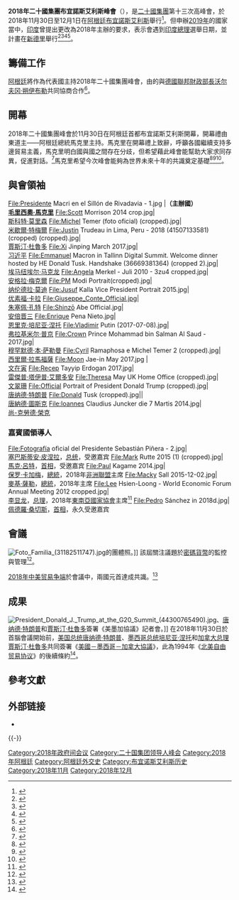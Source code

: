 {{noteTA
|G1= 地名
|G2= PP
|G3= PoliticiansUK
|1 = zh-hant:高峰會; zh-cn:领导人峰会;
}}
{{Expand language|en|time=2016-05-08T09:58:32+00:00}}
{{China means|PRC}}
{{Infobox summit meeting
| name         = 2018年二十國集團布宜諾斯艾利斯峰會
| other_titles = 
| logo         = G20 2018 logo.svg
| logo_alt     = 
| image        = G20 Argentina 2018.jpg
| alt          = <!-- 參見 [[Wikipedia:圖像的替代文字|Wikipedia:圖像的替代文字]] -->
| caption      = 2018年二十國集團峰會與會者
| country      = {{flagcountry|Argentina}}
| date         = {{Start date|2018|11|30}} - {{End date|2018|12|01}}
| motto        =
| venues       = 
| cities       = [[布宜諾斯艾利斯|布宜諾斯艾利斯]]
| participants = [[二十國集團|二十國集團]]
| chairperson  = [[毛里西奧·馬克里|毛里西奧·馬克里]]（[[阿根廷总统|阿根廷总统]]）
| precedes     = [[2019年二十國集團大阪峰會|2019年二十國集團大阪峰會]]
| follows      = [[2017年二十國集團漢堡峰會|2017年二十國集團漢堡峰會]]
| website      = {{url|https://g20.org/en|G20.org}}
| keypoints    =
}}

'''2018年二十國集團布宜諾斯艾利斯峰會'''（{{lang-en|2018 G20 Buenos Aires summit}}），是[[二十國集團|二十國集團]]第十三次高峰會，於2018年11月30日至12月1日在[[阿根廷|阿根廷]][[布宜諾斯艾利斯|布宜諾斯艾利斯]]舉行<ref>{{cite web|title=Argentina fue elegida sede del G-20 para 2018|publisher=clarin|url=http://www.clarin.com/politica/Argentina-elegida-sede-G-20_0_1603039808.html|date=2016-06-28|author=Natasha Niebieskikwiat|accessdate=2016-07-31|language=en|archive-date=2016-06-28|archive-url=https://web.archive.org/web/20160628140647/http://www.clarin.com/politica/Argentina-elegida-sede-G-20_0_1603039808.html|dead-url=no}}</ref>。但申辦[[2019年二十國集團峰會|2019年]]的國家當中，[[印度|印度]]曾提出更改為2018年主辦的要求，表示會遇到[[印度總理|印度總理]]選舉日期，並計畫在[[新德里|新德里]]舉行<ref>{{cite web|title=India to hold G20 Chair in 2018, Delhi may play host|publisher=The Hindu|url=http://www.thehindu.com/news/national/india-to-hold-g20-chair-in-2018-delhi-may-play-host/article7708086.ece|date=2015-10-01|author=Puja Mehra|accessdate=2016-07-31|language=en|archive-date=2020-11-08|archive-url=https://web.archive.org/web/20201108094327/https://www.thehindu.com/news/national/india-to-hold-g20-chair-in-2018-delhi-may-play-host/article7708086.ece|dead-url=no}}</ref><ref>{{cite web|title=India pitches to host G20 meet before turn|publisher=Economic Times|url=http://economictimes.indiatimes.com/news/economy/policy/india-pitches-to-host-g20-meet-before-turn/articleshow/53145866.cms|date=2016-05-01|author=Deepshikha Sikarwar|accessdate=2016-07-31|language=en|archive-date=2019-10-28|archive-url=https://web.archive.org/web/20191028220000/https://economictimes.indiatimes.com/news/economy/policy/india-pitches-to-host-g20-meet-before-turn/articleshow/53145866.cms|dead-url=no}}</ref><ref>{{cite web|title=India proposes to host G20 summit ahead of schedule To undertake the responsibility without distractions|publisher=Media India Group|url=http://mediaindia.eu/business-politics/india-proposes-to-host-g20-summit-ahead-of-schedule/|date=2016-07-18|author=Arachika Kapoor|accessdate=2016-07-31|language=en|archive-date=2021-01-13|archive-url=https://web.archive.org/web/20210113130839/https://mediaindia.eu/business-politics/india-proposes-to-host-g20-summit-ahead-of-schedule/|dead-url=no}}</ref><ref>{{Cite news |url=http://news.cctv.com/2018/11/30/ARTIuuKnywW8pFwx4cgPonyH181130.shtml |title=G20布宜诺斯艾利斯峰会，都有哪些看点？_新闻频道_央视网(cctv.com) |accessdate=2021-11-12 |archive-date=2021-11-12 |archive-url=https://web.archive.org/web/20211112050026/http://news.cctv.com/2018/11/30/ARTIuuKnywW8pFwx4cgPonyH181130.shtml }}</ref>。

== 籌備工作 ==
[[阿根廷|阿根廷]]將作為代表國主持2018年二十國集團峰會，由{{Link-en|阿根廷財政部|Ministry of the Treasury (Argentina)|財政部長}}的{{Link-en|阿方索·普拉特－蓋伊|Alfonso Prat-Gay}}與[[德國聯邦財政部|德國聯邦財政部長]][[沃尔夫冈·朔伊布勒|沃尔夫冈·朔伊布勒]]共同協商合作<ref>{{cite web|title=Prat-Gay en el G-20 en China: viajó para buscar financiamiento y ratificar que la Argentina presidirá el grupo en 2018|publisher=LA NACION|url=http://www.lanacion.com.ar/1921290-prat-gay-en-el-g-20-en-china-viajo-para-buscar-financiamiento-y-ratificar-que-la-argentina-presidira-el-grupo-en-2018|date=2016-07-23|author=DyN y Télam|accessdate=2016-08-01|language=es|archive-date=2017-04-29|archive-url=https://web.archive.org/web/20170429164733/http://www.lanacion.com.ar/1921290-prat-gay-en-el-g-20-en-china-viajo-para-buscar-financiamiento-y-ratificar-que-la-argentina-presidira-el-grupo-en-2018|dead-url=no}}</ref>。

==開幕==
2018年二十國集團峰會於11月30日在阿根廷首都布宜諾斯艾利斯開幕，開幕禮由東道主——阿根廷總統馬克里主持。馬克里在開幕禮上致辭，呼籲各國繼續支持多邊貿易主義，馬克里明白國與國之間存在分歧，但希望藉此峰會能幫助大家求同存異，促進對話。<ref>{{Cite news |url=https://world.huanqiu.com/article/9CaKrnKfvRa |title=G20峰会成功举办 外交部：祝贺 |accessdate=2021-11-12 |archive-date=2021-11-12 |archive-url=https://web.archive.org/web/20211112050023/https://world.huanqiu.com/article/9CaKrnKfvRa }}</ref>馬克里希望今次峰會能夠為世界未來十年的共識奠定基礎<ref>{{cite web|title=二十國集團（G20）峰會周五（11月30日）在阿根廷首都布宜諾斯艾利斯揭幕，東道主阿根廷總統馬克里（Mauricio Macri）在開幕式發言，呼籲各國，支持多邊主義。|publisher=HK01.com|url=https://www.hk01.com/即時國際/265756/g20峰會-阿根廷總統馬克里開幕致詞-呼籲各國支持多邊主義|date=2018-12-01|author=凌俊賢|accessdate=2018-12-02|language=zh|archive-date=2019-09-05|archive-url=https://web.archive.org/web/20190905054955/https://www.hk01.com/%E5%8D%B3%E6%99%82%E5%9C%8B%E9%9A%9B/265756/g20%E5%B3%B0%E6%9C%83-%E9%98%BF%E6%A0%B9%E5%BB%B7%E7%B8%BD%E7%B5%B1%E9%A6%AC%E5%85%8B%E9%87%8C%E9%96%8B%E5%B9%95%E8%87%B4%E8%A9%9E-%E5%91%BC%E7%B1%B2%E5%90%84%E5%9C%8B%E6%94%AF%E6%8C%81%E5%A4%9A%E9%82%8A%E4%B8%BB%E7%BE%A9|dead-url=no}}</ref><ref>{{Cite news|url=https://www.g20.org/en/news/argentine-g20-presidency-gets-boost-foreign-leaders|title=Argentine G20 presidency gets a boost from foreign leaders|date=2017-11-30|access-date=2018-01-19|archive-url=https://web.archive.org/web/20180120070000/https://www.g20.org/en/news/argentine-g20-presidency-gets-boost-foreign-leaders|archive-date=2018-01-20|dead-url=yes}}</ref><ref>{{Cite news |url=http://news.china.com.cn/2018-11/30/content_74225555.htm |title=新闻背景：数读G20布宜诺斯艾利斯峰会_新闻中心_中国网 |accessdate=2021-11-12 |archive-date=2018-11-30 |archive-url=https://web.archive.org/web/20181130210113/http://news.china.com.cn/2018-11/30/content_74225555.htm }}</ref>。

== 與會領袖 ==
<gallery class="center" widths="145px">
File:Presidente Macri en el Sillón de Rivadavia - 1.jpg |'''{{ARG}}（主辦國）'''<br />'''[[毛里西奧·馬克里|毛里西奧·馬克里]]'''
File:Scott Morrison 2014 crop.jpg|'''{{AUS}}'''<br />[[斯科特·莫里森|斯科特·莫里森]]
File:Michel Temer (foto oficial) (cropped).jpg|'''{{BRA}}'''<br />[[米歇爾·特梅爾|米歇爾·特梅爾]]
File:Justin Trudeau in Lima, Peru - 2018 (41507133581) (cropped) (cropped).jpg|'''{{CAN}}'''<br />[[賈斯汀·杜魯多|賈斯汀·杜魯多]]
File:Xi Jinping March 2017.jpg|'''{{CHN}}'''<br />[[习近平|习近平]]
File:Emmanuel Macron in Tallinn Digital Summit. Welcome dinner hosted by HE Donald Tusk. Handshake (36669381364) (cropped 2).jpg|'''{{FRA}}'''<br />[[埃马纽埃尔·马克龙|埃马纽埃尔·马克龙]]
File:Angela Merkel - Juli 2010 - 3zu4 cropped.jpg|'''{{GER}}'''<br>[[安格拉·梅克爾|安格拉·梅克爾]]
File:PM Modi Portrait(cropped).jpg|'''{{IND}}'''<br />[[纳伦德拉·莫迪|纳伦德拉·莫迪]]
File:Jusuf Kalla Vice President Portrait 2015.jpg|'''{{IDN}}'''<br />[[优素福·卡拉|优素福·卡拉]]
File:Giuseppe_Conte_Official.jpg|'''{{ITA}}'''<br>[[朱塞佩·孔特|朱塞佩·孔特]]
File:Shinzō Abe Official.jpg|'''{{JPN}}'''<br />[[安倍晋三|安倍晋三]]
File:Enrique Pena Nieto.jpg|'''{{MEX}}'''<br />[[恩里克·培尼亚·涅托|恩里克·培尼亚·涅托]]
File:Vladimir Putin (2017-07-08).jpg|'''{{RUS}}'''<br />[[弗拉基米尔·普京|弗拉基米尔·普京]]
File:Crown Prince Mohammad bin Salman Al Saud - 2017.jpg|'''{{SAU}}'''<br />[[穆罕默德·本·萨勒曼|穆罕默德·本·萨勒曼]]
File:Cyril Ramaphosa e Michel Temer 2 (cropped).jpg|'''{{ZAF}}'''<br />[[西里爾·拉馬福薩|西里爾·拉馬福薩]]
File:Moon Jae-in May 2017.jpg |'''{{ROK}}'''<br />[[文在寅|文在寅]]
File:Recep Tayyip Erdogan 2017.jpg|'''{{TUR}}'''<br />[[雷傑普·塔伊普·艾爾多安|雷傑普·塔伊普·艾爾多安]]
File:Theresa May UK Home Office (cropped).jpg|'''{{UK}}'''<br />[[文翠珊|文翠珊]]
File:Official Portrait of President Donald Trump (cropped).jpg|'''{{USA}}'''<br />[[唐纳德·特朗普|唐纳德·特朗普]]
File:Donald Tusk (cropped).jpg|{{flagicon|EU}}|'''{{EU}}'''<br>[[唐納德·圖斯克|唐納德·圖斯克]]
File:Ioannes Claudius Juncker die 7 Martis 2014.jpg|'''{{EU}}'''<br>[[尚-克勞德·榮克|尚-克勞德·榮克]]
</gallery>

===嘉賓國領導人===
<gallery class="center">
File:Fotografía oficial del Presidente Sebastián Piñera - 2.jpg|'''{{CHI}}'''<br />[[塞巴斯蒂安·皮涅拉|塞巴斯蒂安·皮涅拉]]，[[智利总统|总统]]，受邀嘉宾
File:Mark Rutte 2015 (1) (cropped).jpg|'''{{NED}}'''<br>[[馬克·呂特|馬克·呂特]]，[[荷兰首相|首相]]，受邀嘉宾
File:Paul Kagame 2014.jpg|'''{{RWA}}'''<br>[[保罗·卡加梅|保罗·卡加梅]]，[[盧安達總統|總統]]，2018年[[非洲聯盟|非洲聯盟]]主席
File:Macky Sall 2015-12-02.jpg|'''{{SEN}}'''<br>[[麥基·薩勒|麥基·薩勒]]，[[塞內加爾總統|總統]]，2018年{{Link-en|非洲發展新夥伴計畫|New Partnership for Africa's Development}}主席
File:Lee Hsien-Loong - World Economic Forum Annual Meeting 2012 cropped.jpg|'''{{SGP}}'''<br>[[李显龙|李显龙]]，[[新加坡总理|总理]]，2018年[[東南亞國家協會|東南亞國家協會]]主席<ref>{{cite web|last1=Yong|first1=Charissa|title=Argentina invites Singapore to next year's G-20 summit in Buenos Aires|url=http://www.straitstimes.com/singapore/argentina-invites-singapore-to-next-years-g-20-summit-in-buenos-aires|website=海峡时报|accessdate=2017-12-07|language=en|date=2017-12-07|archive-date=2018-06-25|archive-url=https://web.archive.org/web/20180625132507/https://www.straitstimes.com/singapore/argentina-invites-singapore-to-next-years-g-20-summit-in-buenos-aires|dead-url=no}}</ref>
File:Pedro Sánchez in 2018d.jpg|'''{{SPA}}'''<br>[[佩德羅·桑切斯|佩德羅·桑切斯]]，[[西班牙首相|首相]]，永久受邀嘉宾
</gallery>

==會議==
[[File:Foto_Familia_(31182511747).jpg|thumb]]的團體照。]]
該屆關注議題於[[密碼貨幣|密碼貨幣]]的監控與管理<ref>{{Cite news|url=https://www.independent.co.uk/life-style/gadgets-and-tech/news/bitcoin-price-regulation-value-banned-trading-exchange-latest-updates-south-korea-a8179976.html|title=There's a big threat looming over bitcoin|date=2018-01-26|work=The Independent|access-date=2018-01-27|archive-date=2018-01-29|archive-url=https://web.archive.org/web/20180129112135/http://www.independent.co.uk/life-style/gadgets-and-tech/news/bitcoin-price-regulation-value-banned-trading-exchange-latest-updates-south-korea-a8179976.html|dead-url=no}}</ref>。

[[2018年中美贸易争端|2018年中美贸易争端]]於會議中，兩國元首達成共識。<ref>{{Cite news |url=http://china.chinadaily.com.cn/2018-12/03/content_37346021.htm |title=在布宜诺斯艾利斯，习主席办了这些大事 - 中国日报网 |accessdate=2021-11-12 |archive-date=2021-11-12 |archive-url=https://web.archive.org/web/20211112050032/http://china.chinadaily.com.cn/2018-12/03/content_37346021.htm }}</ref>

==成果==
[[File:President_Donald_J._Trump_at_the_G20_Summit_(44300765490).jpg|thumb]]、[[唐纳德·特朗普|唐纳德·特朗普]]和[[賈斯汀·杜魯多|賈斯汀·杜魯多]]簽署《美墨加協議》記者會。]]
在2018年11月30日於首腦會議開始前，[[美国总统|美国总统]][[唐纳德·特朗普|唐纳德·特朗普]]、[[墨西哥总统|墨西哥总统]][[培尼亚·涅托|培尼亚·涅托]]和[[加拿大总理|加拿大总理]][[賈斯汀·杜魯多|賈斯汀·杜魯多]]共同簽署《[[美國－墨西哥－加拿大協議|美國－墨西哥－加拿大協議]]》，此為1994年《[[北美自由贸易协议|北美自由贸易协议]]》的後續條約<ref>{{cite news |title=Trump signs trade deal with Mexico and Canada |url=https://www.bbc.com/news/business-46402977 |accessdate=2018-11-30 |publisher=BBC News |date=2018-11-30 |archive-date=2020-11-08 |archive-url=https://web.archive.org/web/20201108093026/https://www.bbc.com/news/business-46402977 |dead-url=no }}</ref>。

== 參考文獻 ==
{{Reflist}}

== 外部链接 ==
*{{official website|http://www.g20.org/en}}

{{-}}
{{G-20 leaders' summits}}
[[Category:2018年政府间会议|Category:2018年政府间会议]]
[[Category:二十国集团领导人峰会|Category:二十国集团领导人峰会]]
[[Category:2018年阿根廷|Category:2018年阿根廷]]
[[Category:阿根廷外交史|Category:阿根廷外交史]]
[[Category:布宜诺斯艾利斯历史|Category:布宜诺斯艾利斯历史]]
[[Category:2018年11月|Category:2018年11月]]
[[Category:2018年12月|Category:2018年12月]]
